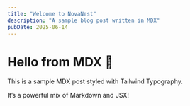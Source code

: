 ```yaml
---
title: "Welcome to NovaNest"
description: "A sample blog post written in MDX"
pubDate: 2025-06-14
---
```


# Hello from MDX 👋

This is a sample MDX post styled with Tailwind Typography.

It’s a powerful mix of Markdown and JSX!
